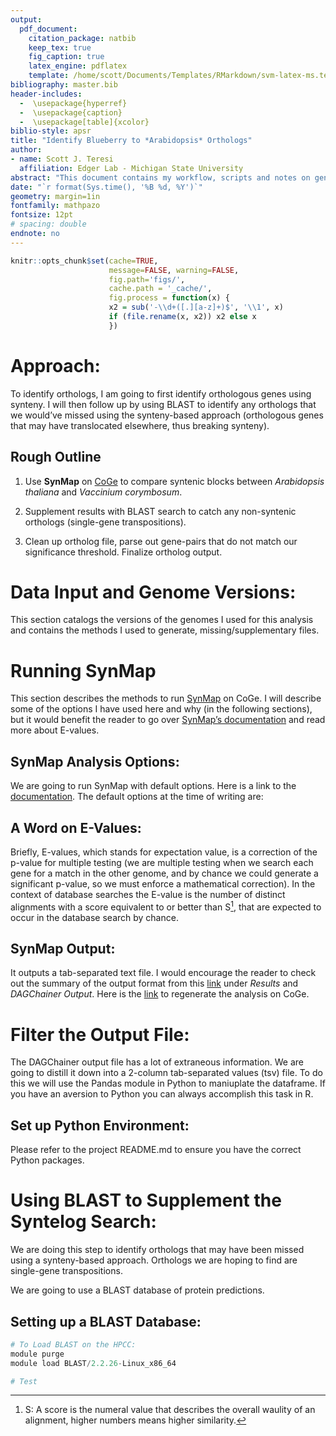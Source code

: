 ```yaml
---
output: 
  pdf_document:
    citation_package: natbib
    keep_tex: true
    fig_caption: true
    latex_engine: pdflatex
    template: /home/scott/Documents/Templates/RMarkdown/svm-latex-ms.tex
bibliography: master.bib
header-includes:
  -  \usepackage{hyperref}
  -  \usepackage{caption}
  -  \usepackage[table]{xcolor}
biblio-style: apsr
title: "Identify Blueberry to *Arabidopsis* Orthologs"
author:
- name: Scott J. Teresi
  affiliation: Edger Lab - Michigan State University
abstract: "This document contains my workflow, scripts and notes on generating *Vaccinium corymbosum* to *Arabidopsis thaliana* orthologs"
date: "`r format(Sys.time(), '%B %d, %Y')`"
geometry: margin=1in
fontfamily: mathpazo
fontsize: 12pt
# spacing: double
endnote: no
---
```


```r
knitr::opts_chunk$set(cache=TRUE,
                      message=FALSE, warning=FALSE,
                      fig.path='figs/',
                      cache.path = '_cache/',
                      fig.process = function(x) {
                      x2 = sub('-\\d+([.][a-z]+)$', '\\1', x)
                      if (file.rename(x, x2)) x2 else x
                      })
```
# Approach:
To identify orthologs, I am going to first identify orthologous genes using synteny. I will then follow up by using BLAST to identify any orthologs that we would've missed using the synteny-based approach (orthologous genes that may have translocated elsewhere, thus breaking synteny). 

## Rough Outline
1. Use **SynMap** on [CoGe](https://genomevolution.org/CoGe/SynMap.pl) to compare syntenic blocks between *Arabidopsis thaliana* and *Vaccinium corymbosum*. 

2. Supplement results with BLAST search to catch any non-syntenic orthologs (single-gene transpositions).

3. Clean up ortholog file, parse out gene-pairs that do not match our significance threshold. Finalize ortholog output.

# Data Input and Genome Versions:
This section catalogs the versions of the genomes I used for this analysis and contains the methods I used to generate, missing/supplementary files.

\begin{table}[h!]
\rowcolors{2}{gray!15}{white}
\centering
\caption*{\textbf{Genome Versions Used:}}
\begin{tabular}{|l|l|}
\rowcolor{gray!50}
\hline
\textbf{Regular CoGE ID} & \textbf{Masked ID} \\ \hline
<<<<<<< HEAD
Arabidopsis thaliana Col-0 (id1) & CNS PL2.0 Masked Repeats 50X (v10, id 16746)\\ \hline
Vaccinium corymbosum (id39928) & mask w/ RepeatMasker (v3, id 58746)\\ \hline
=======
Arabidopsis thaliana Col-0 (thale cress) (id1) & With CNS PL2.0 Masked Repeats 50X (v10, id 16746) \\ \hline
Vaccinium corymbosum (id39928) & NCBI WindowMasker (Hard) (v3, id 58731) \\ \hline
>>>>>>> Pre-filter workflow
\end{tabular}
\end{table}
<!-- **** -->

# Running SynMap
This section describes the methods to run [SynMap](https://genomevolution.org/CoGe/SynMap.pl) on CoGe. I will describe some of the options I have used here and why (in the following sections), but it would benefit the reader to go over [SynMap's documentation](https://genomevolution.org/wiki/index.php/SynMap#Advanced_Options) and read more about E-values.

## SynMap Analysis Options:
We are going to run SynMap with default options. Here is a link to the [documentation](https://genomevolution.org/wiki/index.php/SynMap). The default options at the time of writing are: \


\begin{itemize}
\item DAGChainer
	\subitem Relative gene order
	\subitem Maximum distance between two matches: \textit{20} genes
	\subitem Minimum number of aligned pairs: \textit{5} genes
\item Merge Syntenic Blocks
	\subitem Algorithm: Quota Align Merge
	\subitem Maximum distance between two blocks: \textit{4:1}
\item Syntenic Depth
	\subitem Algorithm ?????
\item Fractionation Bias
	\subitem Test???
\item CodeML
\item Advanced Options
\end{itemize}



## A Word on E-Values:
Briefly, E-values, which stands for expectation value, is a correction of the p-value for multiple testing (we are multiple testing when we search each gene for a match in the other genome, and by chance we could generate a significant p-value, so we must enforce a mathematical correction). In the context of database searches the E-value is the number of distinct alignments with a score equivalent to or better than S^[S: A score is the numeral value that describes the overall waulity of an alignment, higher numbers means higher similarity.], that are expected to occur in the database search by chance.

## SynMap Output:
It outputs a tab-separated text file. I would encourage the reader to check out the summary of the output format from this [link](https://genomevolution.org/wiki/index.php/SynMap) under *Results* and *DAGChainer Output*. Here is the [link](https://genomevolution.org/r/1ejoj) to regenerate the analysis on CoGe.

# Filter the Output File:
The DAGChainer output file has a lot of extraneous information. We are going to distill it down into a 2-column tab-separated values (tsv) file. To do this we will use the Pandas module in Python to maniuplate the dataframe. If you have an aversion to Python you can always accomplish this task in R.

## Set up Python Environment:
Please refer to the project README.md to ensure you have the correct Python packages.


# Using BLAST to Supplement the Syntelog Search:
We are doing this step to identify orthologs that may have been missed using a synteny-based approach. Orthologs we are hoping to find are single-gene transpositions. 

We are going to use a BLAST database of protein predictions. 

## Setting up a BLAST Database:

```python
# To Load BLAST on the HPCC:
module purge
module load BLAST/2.2.26-Linux_x86_64
```

```python
# Test

```
